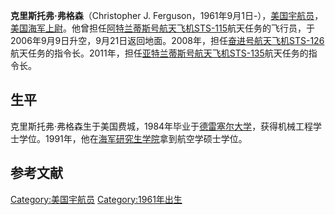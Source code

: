 {{Infobox astronaut
| name          =克里斯托弗·弗格森
| image         =Christopher Ferguson 2011.jpg
| type          =[[美国国家航空航天局|美国国家航空航天局]]宇航员
| status        =退役
| nationality   =[[美国|美国]]
| birth_date    ={{Birth date and age|1961|9|1}}
| date_death    =
| birth_place   =[[宾夕法尼亚州|宾夕法尼亚州]], [[费城|费城]]
| death_place   =
| occupation    =[[试飞员|试飞员]]
| rank          =美国海军上尉
| selection     =
| time          =40天 10小时 03分
| mission       =[[STS-115|STS-115]], [[STS-126|STS-126]], [[STS-135|STS-135]]
| insignia      =[[File:STS-115_patch.png|x35px]] [[File:STS-126_patch.svg|x35px]] [[File:STS-135_Patch.svg|40px]]
}}'''克里斯托弗·弗格森'''（Christopher J. Ferguson，1961年9月1日-），[[美国|美国]][[宇航员|宇航员]]，[[美国海军|美国海军]][[上尉|上尉]]。他曾担任[[阿特兰蒂斯号航天飞机|阿特兰蒂斯号航天飞机]][[STS-115|STS-115]]航天任务的飞行员，于2006年9月9日升空，9月21日返回地面。2008年，担任[[奋进号航天飞机|奋进号航天飞机]][[STS-126|STS-126]]航天任务的指令长。2011年，担任[[亚特兰蒂斯号航天飞机|亚特兰蒂斯号航天飞机]][[STS-135|STS-135]]航天任务的指令长。

== 生平 ==
克里斯托弗·弗格森生于美国费城，1984年毕业于[[德雷塞尔大学|德雷塞尔大学]]，获得机械工程学士学位。1991年，他在[[海军研究生学院|海军研究生学院]]拿到航空学硕士学位。

==参考文献==
{{reflist}}

[[Category:美国宇航员|Category:美国宇航员]]
[[Category:1961年出生|Category:1961年出生]]